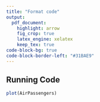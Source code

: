 ```yaml
---
title: "Format code"
output:
  pdf_document:
    highlight: arrow
    fig_crop: true
    latex_engine: xelatex
    keep_tex: true
code-block-bg: true
code-block-border-left: "#31BAE9"
---
```


\fontsize{12}{12}
\setmonofont[ExternalLocation=User/]{FiraCode-Regular.ttf}

## Running Code

```r
plot(AirPassengers)
```
